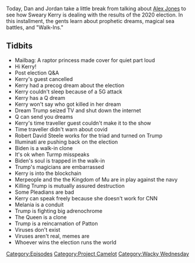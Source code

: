 {{DEFAULTSORT:
    #_EPISODE_0507:Jordan Doesn't Know About Walk-Ins
}}{{Episode
    | title           = Jordan Doesn't Know About Walk-Ins
    | caption         = Listen to this episode on [https://knowledgefight.libsyn.com/507-jordan-doesnt-know-about-walk-ins Libsyn] [https://open.spotify.com/episode/5CTLDv0jH3TvoRNHwzsTQG Spotify], Read the [[Transcript/507: Jordan Doesn't Know About Walk-Ins|Unofficial Transcript]]
    | episodeNumber   = 507
    | length          = 01:12:03
    | airDate         = November 30, 2020
    | episodeType     = [[:Category:Project Camelot|Project Camelot]], [[:Category:Wacky Wednesday|Wacky Wednesday]]
    | appearance      = [[Kerry Cassidy]], [[Robert David Steele]], [[Joe Biden]], [[Melania Trump]], [[George Patton]]
    | previousEpisode = [[506: November 22-24, 2020]]
    | nextEpisode     = [[508: December 1-2, 2020]]
}}

{{Stub}}

Today, Dan and Jordan take a little break from talking about [[Alex Jones]] to see how Sweary Kerry is dealing with the results of the 2020 election. In this installment, the gents learn about prophetic dreams, magical sea battles, and "Walk-Ins."

==Tidbits==

*Mailbag: A raptor princess made cover for quiet part loud
*Hi Kerry!
*Post election Q&A
*Kerry's guest cancelled
*Kerry had a precog dream about the election
*Kerry couldn't sleep because of a 5G attack
*Kerry has a Q dream
*Kerry won't say who got killed in her dream
*Dream Trump seized TV and shut down the internet
*Q can send you dreams
*Kerry's time traveller guest couldn't make it to the show
*Time traveller didn't warn about covid
*Robert David Steele works for the triad and turned on Trump
*Illuminati are pushing back on the election
*Biden is a walk-in clone
*It's ok when Turmp misspeaks
*Biden's soul is trapped in the walk-in
*Trump's magicians are embarrassed
*Kerry is into the blockchain
*Merpeople and the the Kingdom of Mu are in play against the navy
*Killing Trump is mutually assured destruction
*Some Pleadians are bad
*Kerry can speak freely because she doesn't work for CNN
*Melania is a conduit
*Trump is fighting big adrenochrome
*The Queen is a clone
*Trump is a reincarnation of Patton
*Viruses don't exist
*Viruses aren't real, memes are
*Whoever wins the election runs the world

[[Category:Episodes]]
[[Category:Project Camelot]]
[[Category:Wacky Wednesday]]
